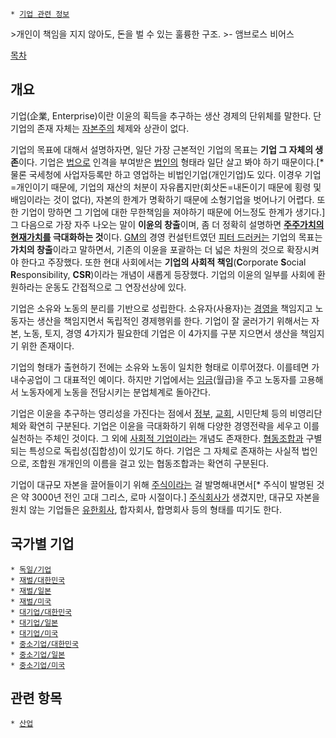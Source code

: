  * [[기업 관련 정보]]

>개인이 책임을 지지 않아도, 돈을 벌 수 있는 훌륭한 구조.
>- 앰브로스 비어스

[[목차]]

== 개요 ==
기업(企業, Enterprise)이란 이윤의 획득을 추구하는 생산 경제의 단위체를 말한다. 단 기업의 존재 자체는 [[자본주의]] 체제와 상관이 없다.

기업의 목표에 대해서 설명하자면, 일단 가장 근본적인 기업의 목표는 '''기업 그 자체의 생존'''이다. 기업은 [[법]]으로 인격을 부여받은 [[법인]]의 형태라 일단 살고 봐야 하기 때문이다.[* 물론 국세청에 사업자등록만 하고 영업하는 비법인기업(개인기업)도 있다. 이경우 기업=개인이기 때문에, 기업의 재산의 처분이 자유롭지만(회삿돈=내돈이기 때문에 횡령 및 배임이라는 것이 없다), 자본의 한계가 명확하기 때문에 소형기업을 벗어나기 어렵다. 또한 기업이 망하면 그 기업에 대한 무한책임을 져야하기 때문에 어느정도 한계가 생기다.] 그 다음으로 가장 자주 나오는 말이 '''이윤의 창출'''이며, 좀 더 정확히 설명하면 '''[[주주]]가치의 [[현재가치]]를 극대화하는 것'''이다. [[GM]]의 경영 컨설턴트였던 [[피터 드러커]]는 기업의 목표는 '''가치의 창출'''이라고 말하면서, 기존의 이윤을 포괄하는 더 넓은 차원의 것으로 확장시켜야 한다고 주장했다. 또한 현대 사회에서는 '''기업의 사회적 책임'''('''C'''orporate '''S'''ocial '''R'''esponsibility, '''CSR''')이라는 개념이 새롭게 등장했다. 기업의 이윤의 일부를 사회에 환원하라는 운동도 간접적으로 그 연장선상에 있다.

기업은 소유와 노동의 분리를 기반으로 성립한다. 소유자(사용자)는 [[경영]]을 책임지고 노동자는 생산을 책임지면서 독립적인 경제행위를 한다. 기업이 잘 굴러가기 위해서는 자본, 노동, 토지, 경영 4가지가 필요한데 기업은 이 4가지를 구분 지으면서 생산을 책임지기 위한 존재이다.

기업의 형태가 출현하기 전에는 소유와 노동이 일치한 형태로 이루어졌다. 이를테면 가내수공업이 그 대표적인 예이다. 하지만 기업에서는 [[임금]](월급)을 주고 노동자를 고용해서 노동자에게 노동을 전담시키는 분업체계로 돌아간다.

기업은 이윤을 추구하는 영리성을 가진다는 점에서 [[정부]], [[교회]], 시민단체 등의 비영리단체와 확연히 구분된다. 기업은 이윤을 극대화하기 위해 다양한 경영전략을 세우고 이를 실천하는 주체인 것이다. 그 외에 [[사회적 기업]]이라는 개념도 존재한다.
[[협동조합]]과 구별되는 특성으로 독립성(집합성)이 있기도 하다. 기업은 그 자체로 존재하는 사실적 법인으로, 조합원 개개인의 이름을 걸고 있는 협동조합과는 확연히 구분된다.

기업이 대규모 자본을 끌어들이기 위해 [[주식]]이라는 걸 발명해내면서[* 주식이 발명된 것은 약 3000년 전인 고대 그리스, 로마 시절이다.] [[주식회사]]가 생겼지만, 대규모 자본을 원치 않는 기업들은 [[유한회사]], 합자회사, 합명회사 등의 형태를 띠기도 한다.

== 국가별 기업 ==
 * [[독일/기업]]
 * [[재벌/대한민국]]
 * [[재벌/일본]]
 * [[재벌/미국]]
 * [[대기업/대한민국]]
 * [[대기업/일본]]
 * [[대기업/미국]]
 * [[중소기업/대한민국]]
 * [[중소기업/일본]]
 * [[중소기업/미국]]

== 관련 항목 ==
 * [[산업]]
